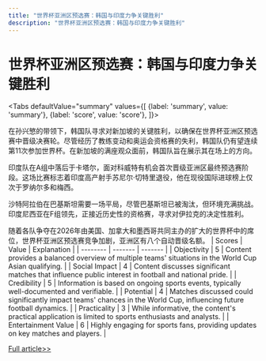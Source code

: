 ```yaml
---
title: "世界杯亚洲区预选赛：韩国与印度力争关键胜利"
description: "世界杯亚洲区预选赛：韩国与印度力争关键胜利"
---
```



# 世界杯亚洲区预选赛：韩国与印度力争关键胜利


<Tabs
	defaultValue="summary"
	values={[
	{label: 'summary', value: 'summary'},
	{label: 'score', value: 'score'},
]}>
<TabItem value="summary">


在孙兴慜的带领下，韩国队寻求对新加坡的关键胜利，以确保在世界杯亚洲区预选赛中晋级决赛轮。尽管经历了教练变动和奥运会资格赛的失利，韩国队仍有望连续第11次参加世界杯。在新加坡的满座观众面前，韩国队旨在展示其在场上的方向。

印度队在A组中落后于卡塔尔，面对科威特有机会首次晋级亚洲区最终预选赛阶段。这场比赛标志着印度高产射手苏尼尔·切特里退役，他在现役国际进球榜上仅次于罗纳尔多和梅西。

沙特阿拉伯在巴基斯坦需要一场平局，尽管巴基斯坦已被淘汰，但环境充满挑战。印度尼西亚在F组领先，正接近历史性的资格赛，寻求对伊拉克的决定性胜利。

随着各队争夺在2026年由美国、加拿大和墨西哥共同主办的扩大的世界杯中的席位，世界杯亚洲区预选赛竞争加剧，亚洲区有八个自动晋级名额。
</TabItem>
<TabItem value="score">
	| Scores     | Value   | Explanation |
	| -------- | ------- | ------- |
	| Objectivity  | 5    | Content provides a balanced overview of multiple teams' situations in the World Cup Asian qualifying.    |
	| Social Impact | 4     | Content discusses significant matches that influence public interest in football and national pride.    |
	| Credibility    | 5    | Information is based on ongoing sports events, typically well-documented and verifiable.    |
	| Potential    | 4    | Matches discussed could significantly impact teams' chances in the World Cup, influencing future football dynamics.    |
	| Practicality    | 3    | While informative, the content's practical application is limited to sports enthusiasts and analysts.    |
	| Entertainment Value    | 6    | Highly engaging for sports fans, providing updates on key matches and players.    |
</TabItem>
</Tabs>

[Full article>>](https://apnews.com/article/world-cup-qualifying-asia-fifa-soccer-f6edd8410e990819ac238b7395400f4e)
